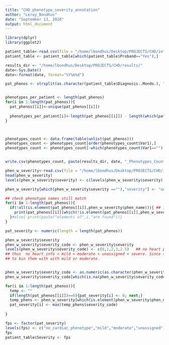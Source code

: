 ```yaml
---
title: "CHD_phenotype_severity_annotation"
author: "Leroy_Bondhus"
date: "September 13, 2020"
output: html_document
---
```



```r

library(dplyr)
library(ggplot2)
```

```r
patient_table<-read.csv(file = "/home/lbondhus/Desktop/PROJECTS/CHD/intermediate_data/participant_table.tsv", sep = "\t")
patient_table <- patient_table[which(patient_table$Proband=="Yes"),]

results_dir <- "/home/lbondhus/Desktop/PROJECTS/CHD/results/"
date<-Sys.Date()
date<-format(date, format="%Y%m%d")
```

```r
pat_phenos <- strsplit(as.character(patient_table$Diagnosis..Mondo.), ",")


phenotypes_per_patient <- length(pat_phenos)
for(i in 1:length(pat_phenos)){
  pat_phenos[[i]]<-unique(pat_phenos[[i]])
  
  phenotypes_per_patient[i]<-length(pat_phenos[[i]]) - length(which(pat_phenos[[i]]=="" ))
}



phenotypes_count <- data.frame(table(unlist(pat_phenos)))
phenotypes_count <- phenotypes_count[order(phenotypes_count$Var1),]
phenotypes_count <- phenotypes_count[-which(phenotypes_count$Var1==""),]


write.csv(phenotypes_count, paste(results_dir, date, "_Phenotypes_Count.csv", sep=""))

```



```r
phen_w_severity<-read.csv(file = "/home/lbondhus/Desktop/PROJECTS/CHD/intermediate_data/phenotype_count_w_severity.csv")
head(phen_w_severity)
levels(phen_w_severity$severity) <- c(levels(phen_w_severity$severity), "unassigned")

phen_w_severity[which(phen_w_severity$severity ==""),"severity"] <- "unassigned" 
```



```r
## check phenotype names still match
for(i in 1:length(pat_phenos)){
  if(!all(is.element(pat_phenos[[i]],phen_w_severity$phen_name))){ ## if pat_phenos NOT found in phen_with_severity$phen_name print 
    print(pat_phenos[[i]][which(!is.element(pat_phenos[[i]],phen_w_severity$phen_name))])
  }#else{ print(paste("elements of",i,"are found"))}
}

pat_severity <- numeric(length = length(pat_phenos))

phen_w_severity$severity
phen_w_severity$severity_code <- phen_w_severity$severity
levels(phen_w_severity$severity_code) <- c(0,1,2,3,2.5)   ## no heart phenotype information = 0, mild = 1, moderate = 2, severe = 3, unassigned heart = 2.5
## thus  no_heart_info < mild < moderate < unassigned < severe. Since severe is max, makes intuitive sense that unassigned are at most severe, but don't want
## to bin them with with mild or moderate.


phen_w_severity$severity_code <- as.numeric(as.character(phen_w_severity$severity_code))
phen_w_severity$severity_code[which(is.na(phen_w_severity$severity_code))] <- 0

for(i in 1:length(pat_phenos)){
  temp <- ""
  if(length(pat_phenos[[i]])==0){pat_severity[i] <- 0; next;}
  temp_phens <- phen_w_severity[which(is.element(phen_w_severity$phen_name, pat_phenos[[i]])),]
  pat_severity[i] <- max(temp_phens$severity_code) 
  
}

fps <- factor(pat_severity)
levels(fps) <- c("no_cardiac_phenotype","mild","moderate","unassigned","severe" )
fps
patient_table$Severity <- fps




```



